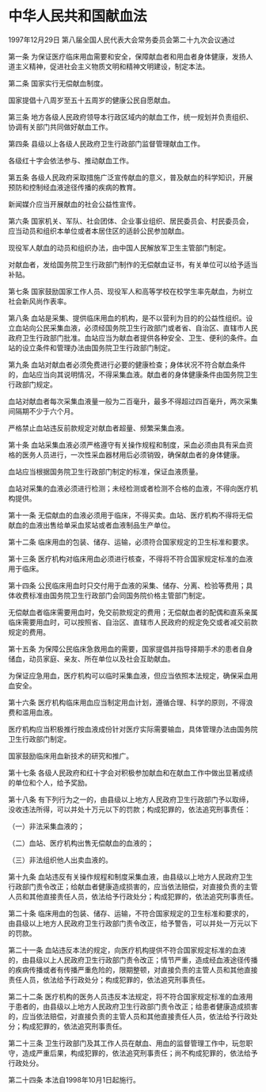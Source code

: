 # 中华人民共和国献血法

1997年12月29日 第八届全国人民代表大会常务委员会第二十九次会议通过

  

第一条 为保证医疗临床用血需要和安全，保障献血者和用血者身体健康，发扬人道主义精神，促进社会主义物质文明和精神文明建设，制定本法。

第二条 国家实行无偿献血制度。

国家提倡十八周岁至五十五周岁的健康公民自愿献血。

第三条 地方各级人民政府领导本行政区域内的献血工作，统一规划并负责组织、协调有关部门共同做好献血工作。

第四条 县级以上各级人民政府卫生行政部门监督管理献血工作。

各级红十字会依法参与、推动献血工作。

第五条 各级人民政府采取措施广泛宣传献血的意义，普及献血的科学知识，开展预防和控制经血液途径传播的疾病的教育。

新闻媒介应当开展献血的社会公益性宣传。

第六条 国家机关、军队、社会团体、企业事业组织、居民委员会、村民委员会，应当动员和组织本单位或者本居住区的适龄公民参加献血。

现役军人献血的动员和组织办法，由中国人民解放军卫生主管部门制定。

对献血者，发给国务院卫生行政部门制作的无偿献血证书，有关单位可以给予适当补贴。

第七条 国家鼓励国家工作人员、现役军人和高等学校在校学生率先献血，为树立社会新风尚作表率。

第八条 血站是采集、提供临床用血的机构，是不以营利为目的的公益性组织。设立血站向公民采集血液，必须经国务院卫生行政部门或者省、自治区、直辖市人民政府卫生行政部门批准。血站应当为献血者提供各种安全、卫生、便利的条件。血站的设立条件和管理办法由国务院卫生行政部门制定。

第九条 血站对献血者必须免费进行必要的健康检查；身体状况不符合献血条件的，血站应当向其说明情况，不得采集血液。献血者的身体健康条件由国务院卫生行政部门规定。

血站对献血者每次采集血液量一般为二百毫升，最多不得超过四百毫升，两次采集间隔期不少于六个月。

严格禁止血站违反前款规定对献血者超量、频繁采集血液。

第十条 血站采集血液必须严格遵守有关操作规程和制度，采血必须由具有采血资格的医务人员进行，一次性采血器材用后必须销毁，确保献血者的身体健康。

血站应当根据国务院卫生行政部门制定的标准，保证血液质量。

血站对采集的血液必须进行检测；未经检测或者检测不合格的血液，不得向医疗机构提供。

第十一条 无偿献血的血液必须用于临床，不得买卖。血站、医疗机构不得将无偿献血的血液出售给单采血浆站或者血液制品生产单位。

第十二条 临床用血的包装、储存、运输，必须符合国家规定的卫生标准和要求。

第十三条 医疗机构对临床用血必须进行核查，不得将不符合国家规定标准的血液用于临床。

第十四条 公民临床用血时只交付用于血液的采集、储存、分离、检验等费用；具体收费标准由国务院卫生行政部门会同国务院价格主管部门制定。

无偿献血者临床需要用血时，免交前款规定的费用；无偿献血者的配偶和直系亲属临床需要用血时，可以按照省、自治区、直辖市人民政府的规定免交或者减交前款规定的费用。

第十五条 为保障公民临床急救用血的需要，国家提倡并指导择期手术的患者自身储血，动员家庭、亲友、所在单位以及社会互助献血。

为保证应急用血，医疗机构可以临时采集血液，但应当依照本法规定，确保采血用血安全。

第十六条 医疗机构临床用血应当制定用血计划，遵循合理、科学的原则，不得浪费和滥用血液。

医疗机构应当积极推行按血液成份针对医疗实际需要输血，具体管理办法由国务院卫生行政部门制定。

国家鼓励临床用血新技术的研究和推广。

第十七条 各级人民政府和红十字会对积极参加献血和在献血工作中做出显著成绩的单位和个人，给予奖励。

第十八条 有下列行为之一的，由县级以上地方人民政府卫生行政部门予以取缔，没收违法所得，可以并处十万元以下的罚款；构成犯罪的，依法追究刑事责任：

（一）非法采集血液的；

（二）血站、医疗机构出售无偿献血的血液的；

（三）非法组织他人出卖血液的。

第十九条 血站违反有关操作规程和制度采集血液，由县级以上地方人民政府卫生行政部门责令改正；给献血者健康造成损害的，应当依法赔偿，对直接负责的主管人员和其他直接责任人员，依法给予行政处分；构成犯罪的，依法追究刑事责任。

第二十条 临床用血的包装、储存、运输，不符合国家规定的卫生标准和要求的，由县级以上地方人民政府卫生行政部门责令改正，给予警告，可以并处一万元以下的罚款。

第二十一条 血站违反本法的规定，向医疗机构提供不符合国家规定标准的血液的，由县级以上人民政府卫生行政部门责令改正；情节严重，造成经血液途径传播的疾病传播或者有传播严重危险的，限期整顿，对直接负责的主管人员和其他直接责任人员，依法给予行政处分；构成犯罪的，依法追究刑事责任。

第二十二条 医疗机构的医务人员违反本法规定，将不符合国家规定标准的血液用于患者的，由县级以上地方人民政府卫生行政部门责令改正；给患者健康造成损害的，应当依法赔偿，对直接负责的主管人员和其他直接责任人员，依法给予行政处分；构成犯罪的，依法追究刑事责任。

第二十三条 卫生行政部门及其工作人员在献血、用血的监督管理工作中，玩忽职守，造成严重后果，构成犯罪的，依法追究刑事责任；尚不构成犯罪的，依法给予行政处分。

第二十四条 本法自1998年10月1日起施行。